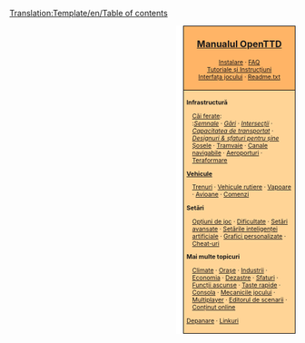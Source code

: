 <noinclude>[[Translation:Template/en/Table of contents]]{{en/-}}</noinclude>
<div style="float:right; padding-left:12px; background:#ffffff;">
<div style="border:1px solid #000000; background:#ffb466; padding:5px; -moz-border-radius-topleft:5px; -moz-border-radius-topright:5px; font-size: 12pt;">
<center><strong><font size="3">[[Main/ro/OpenTTD|Manualul OpenTTD]]</font></strong></center>
<div style="font-size: 8pt; text-align: center;">
[[Main/ro/Instalare|Instalare]] &middot; 
[[Main/ro/FAQ|FAQ]]<br />
[[Main/ro/Tutorial|Tutoriale și Instrucțiuni]]<br />
[[Main/ro/Interfața jocului|Interfața jocului]] &middot; 
[[Main/ro/Readme.txt|Readme.txt]]
</div>
</div>
<div style="border:1px solid black; border-top-width: 0px; background:#ffd496; padding:5px; -moz-border-radius-bottomleft:5px; -moz-border-radius-bottomright:8px; font-size: 8pt;">

<div style="width: 186px">
'''Infrastructură'''
<div style="margin-left:10px;">
[[Main/ro/Construcția de căi ferate|Căi ferate]]: <br />
:''[[Main/ro/Semnale|Semnale]]'' &middot; ''[[Main/ro/Gări|Gări]]'' &middot; ''[[Main/ro/Intersecție|Intersecții]]'' &middot; ''[[Main/ro/Designuri de șine|Capacitatea de transportat]]'' &middot; ''[[Main/ro/Designuri de șine|Designuri & sfaturi pentru șine]]''
[[Main/ro/Construcția șoselelor|Șosele]] &middot; [[Main/ro/Tramvaie|Tramvaie]] &middot; [[Main/ro/Construcția canalelor navigabile|Canale navigabile]] &middot; [[Main/ro/Construcția aeroporturilor|Aeroporturi]] &middot; [[Main/ro/Teraformare|Teraformare]]
</div>
</div>

<div style="width: 186px">
'''[[Main/ro/Vehicule|Vehicule]]'''
<div style="margin-left:10px;">
[[Main/ro/Trenuri|Trenuri]] &middot; [[Main/ro/Vehicule rutiere|Vehicule rutiere]] &middot; [[Main/ro/Vapoare|Vapoare]] &middot;
[[Main/ro/Avioane|Avioane]] &middot; [[Main/ro/Comenzi|Comenzi]]
</div>
</div>

<div style="width: 186px">
'''Setări'''
<div style="margin-left:10px;">
[[Main/ro/Fereastra opțiunilor de joc|Opțiuni de joc]] &middot; [[Main/ro/Dificultate|Dificultate]] &middot; [[Main/ro/Setări avansate|Setări avansate]] &middot; [[Main/ro/Setările inteligenței artificiale|Setările inteligenței artificiale]] &middot;
[[Main/ro/NewGRF|Grafici personalizate]] &middot; [[Main/ro/Cheat-uri|Cheat-uri]]
</div>
</div>

<div style="width: 186px">
'''Mai multe topicuri'''<br />
<div style="margin-left:10px;">
[[Main/ro/Climate|Climate]] &middot; [[Main/ro/Orașe|Orașe]] &middot; [[Main/ro/Industrii|Industrii]] &middot; [[Main/ro/Economia|Economia]] &middot;
[[Main/ro/Dezastre|Dezastre]] &middot; [[Main/ro/Sfaturi|Sfaturi]] &middot;
[[Main/ro/Funcții ascunse|Funcții ascunse]] &middot; [[Main/ro/Taste rapide|Taste rapide]] &middot;
[[Main/ro/Consola|Consola]] &middot; [[Main/ro/Mecanicile jocului|Mecanicile jocului]] &middot;
[[Main/ro/Multiplayer|Multiplayer]] &middot; [[Main/ro/Editorul de scenarii|Editorul de scenarii]] &middot;
[[Main/ro/Conținut online|Conținut online]]
</div>
</div>

[[Main/ro/Depanare|Depanare]] &middot; [[Main/ro/Linkuri|Linkuri]]
</div>
</div>
<includeonly>[[Category:en/Manual|{{PAGENAME}}]]</includeonly>